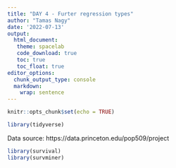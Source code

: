 ```yaml
---
title: "DAY 4 - Furter regression types"
author: "Tamas Nagy"
date: '2022-07-13'
output: 
  html_document:
   theme: spacelab
   code_download: true
   toc: true
   toc_float: true
editor_options: 
  chunk_output_type: console
  markdown: 
    wrap: sentence
---
```


```r
knitr::opts_chunk$set(echo = TRUE)

library(tidyverse)
```


Data source: https://data.princeton.edu/pop509/project

```r
library(survival)
library(survminer)





```

